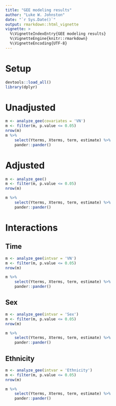 ```yaml
---
title: "GEE modeling results"
author: "Luke W. Johnston"
date: "`r Sys.Date()`"
output: rmarkdown::html_vignette
vignette: >
  %\VignetteIndexEntry{GEE modeling results}
  %\VignetteEngine{knitr::rmarkdown}
  %\VignetteEncoding{UTF-8}
---
```


# Setup

```r
devtools::load_all()
library(dplyr)
```

# Unadjusted
```r
m <- analyze_gee(covariates = 'VN')
m <- filter(m, p.value <= 0.05) 
nrow(m)
m %>% 
    select(Yterms, Xterms, term, estimate) %>% 
    pander::pander()
```

# Adjusted
```r
m <- analyze_gee()
m <- filter(m, p.value <= 0.05) 
nrow(m)

m %>% 
    select(Yterms, Xterms, term, estimate) %>% 
    pander::pander()
```

# Interactions

## Time
```r
m <- analyze_gee(intvar = 'VN')
m <- filter(m, p.value <= 0.05) 
nrow(m)

m %>% 
    select(Yterms, Xterms, term, estimate) %>% 
    pander::pander()
```

## Sex
```r
m <- analyze_gee(intvar = 'Sex')
m <- filter(m, p.value <= 0.05) 
nrow(m)

m %>% 
    select(Yterms, Xterms, term, estimate) %>% 
    pander::pander()
```

## Ethnicity
```r
m <- analyze_gee(intvar = 'Ethnicity')
m <- filter(m, p.value <= 0.05) 
nrow(m)

m %>% 
    select(Yterms, Xterms, term, estimate) %>% 
    pander::pander()
```
